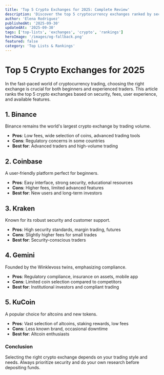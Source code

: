 ```yaml
---
title: 'Top 5 Crypto Exchanges for 2025: Complete Review'
description: 'Discover the top 5 cryptocurrency exchanges ranked by security, fees, and features. Our comprehensive review helps you choose the best platform for your trading needs.'
author: 'Elena Rodriguez'
publishedAt: '2025-09-30'
updatedAt: '2025-09-30'
tags: ['top-lists', 'exchanges', 'crypto', 'rankings']
heroImage: '/images/og-fallback.png'
featured: false
category: 'Top Lists & Rankings'
---
```


# Top 5 Crypto Exchanges for 2025

In the fast-paced world of cryptocurrency trading, choosing the right exchange is crucial for both beginners and experienced traders. This article ranks the top 5 crypto exchanges based on security, fees, user experience, and available features.

## 1. Binance

Binance remains the world's largest crypto exchange by trading volume.

- **Pros**: Low fees, wide selection of coins, advanced trading tools
- **Cons**: Regulatory concerns in some countries
- **Best for**: Advanced traders and high-volume trading

## 2. Coinbase

A user-friendly platform perfect for beginners.

- **Pros**: Easy interface, strong security, educational resources
- **Cons**: Higher fees, limited advanced features
- **Best for**: New users and long-term investors

## 3. Kraken

Known for its robust security and customer support.

- **Pros**: High security standards, margin trading, futures
- **Cons**: Slightly higher fees for small trades
- **Best for**: Security-conscious traders

## 4. Gemini

Founded by the Winklevoss twins, emphasizing compliance.

- **Pros**: Regulatory compliance, insurance on assets, mobile app
- **Cons**: Limited coin selection compared to competitors
- **Best for**: Institutional investors and compliant trading

## 5. KuCoin

A popular choice for altcoins and new tokens.

- **Pros**: Vast selection of altcoins, staking rewards, low fees
- **Cons**: Less known brand, occasional downtime
- **Best for**: Altcoin enthusiasts

### Conclusion

Selecting the right crypto exchange depends on your trading style and needs. Always prioritize security and do your own research before depositing funds.
